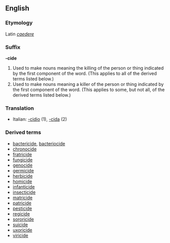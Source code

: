 ==English==
===Etymology===
Latin ''[[caedere]]''
===Suffix===
'''-cide'''

#Used to make nouns meaning the killing of the person or thing indicated by the first component of the word.  (This applies to all of the derived terms listed below.)
#Used to make nouns meaning a killer of the person or thing indicated by the first component of the word.  (This applies to some, but not all, of the derived terms listed below.)

===Translation===
*Italian: [[-cidio]] (1), [[-cida]] (2)

===Derived terms===
*[[bactericide]], [[bacteriocide]]
*[[chronocide]]
*[[fratricide]]
*[[fungicide]]
*[[genocide]]
*[[germicide]]
*[[herbicide]]
*[[homicide]]
*[[infanticide]]
*[[insecticide]]
*[[matricide]]
*[[patricide]]
*[[pesticide]]
*[[regicide]]
*[[sororicide]]
*[[suicide]]
*[[uxoricide]]
*[[viricide]]